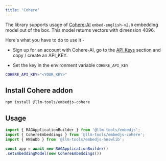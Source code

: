 ---
title: 'Cohere'
---

The library supports usage of [Cohere-AI](https://cohere.com) `embed-english-v2.0` embedding model out of the box. This model returns vectors with dimension 4096.

Here's what you have to do to use it -

-   Sign up for an account with Cohere-AI, go to the [API Keys](https://dashboard.cohere.ai/api-keys) section and copy / create an API_KEY.

-   Set the key in the environment variable `COHERE_API_KEY`

```bash
COHERE_API_KEY="<YOUR_KEY>"
```

## Install Cohere addon

```bash
npm install @llm-tools/embedjs-cohere
```

## Usage

```ts
import { RAGApplicationBuilder } from '@llm-tools/embedjs';
import { CohereEmbeddings } from '@llm-tools/embedjs-cohere';
import { HNSWDb } from '@llm-tools/embedjs-hnswlib';

const app = await new RAGApplicationBuilder()
.setEmbeddingModel(new CohereEmbeddings())
```
